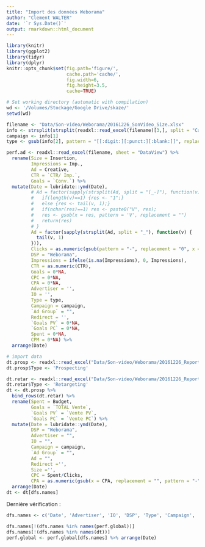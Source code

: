 ```yaml
---
title: "Import des données Weborama"
author: "Clement WALTER"
date: '`r Sys.Date()`'
output: rmarkdown::html_document
---
```


```r
library(knitr)
library(ggplot2)
library(tidyr)
library(dplyr)
knitr::opts_chunk$set(fig.path='figure/',
                      cache.path='cache/',
                      fig.width=6,
                      fig.height=3.5,
                      cache=TRUE)

# Set working directory (automatic with compilation)
wd <- '/Volumes/Stockage/Google Drive/skaze/'
setwd(wd)
```

```r
filename <- "Data/Son-video/Weborama/20161226_SonVideo_Size.xlsx"
info <- strsplit(strsplit(readxl::read_excel(filename)[3,], split = "Campaigns: ")[[1]][2], split = " - ")[[1]]
campaign <- info[1]
type <- gsub(info[2], pattern = "[[:digit:][:punct:][:blank:]]", replacement = "")

perf.ad <- readxl::read_excel(filename, sheet = "DataView") %>%
  rename(Size = Insertion,
         Impressions = Imp.,
         Ad = Creative,
         CTR = `CTR/ Imp.`,
         Goals = `Conv.`) %>%
  mutate(Date = lubridate::ymd(Date),
         # Ad = factor(sapply(strsplit(Ad, split = "[_-]"), function(v) {
         #   if(length(v)==1) {res <- "1";}
         #   else {res <- tail(v, 1);}
         #   if(nchar(res)==1) res <- paste0("V", res);
         #   res <- gsub(x = res, pattern = 'V', replacement = "")
         #   return(res)
         # }
         Ad = factor(sapply(strsplit(Ad, split = "_"), function(v) {
           tail(v, 1)
         })),
         Clicks = as.numeric(gsub(pattern = "-", replacement = "0", x = Clicks)),
         DSP = "Weborama",
         Impressions = ifelse(is.na(Impressions), 0, Impressions),
         CTR = as.numeric(CTR),
         Goals = 0*NA,
         CPC = 0*NA,
         CPA = 0*NA,
         Advertiser = '',
         IO = '',
         Type = type,
         Campaign = campaign,
         `Ad Group` = "",
         Redirect = '',
         `Goals PV` = 0*NA,
         `Goals PC` = 0*NA,
         Spent = 0*NA,
         CPM = 0*NA) %>%
  arrange(Date)
```

```r
# import data
dt.prosp <- readxl::read_excel("Data/Son-video/Weborama/20161226_ReportingSkaze_SonVideo.xlsx", sheet = "Prospecting")
dt.prosp$Type <- 'Prospecting'

dt.retar <- readxl::read_excel("Data/Son-video/Weborama/20161226_ReportingSkaze_SonVideo.xlsx", sheet = "Retargeting")
dt.retar$Type <- 'Retargeting'
dt <- dt.prosp %>%
  bind_rows(dt.retar) %>%
  rename(Spent = Budget,
         Goals = `TOTAL Vente`,
         `Goals PV` = `Vente PV`,
         `Goals PC` = `Vente PC`) %>%
  mutate(Date = lubridate::ymd(Date),
         DSP = "Weborama",
         Advertiser = "",
         IO = "",
         Campaign = campaign,
         `Ad Group` = "",
         Ad = "",
         Redirect ='',
         Size ='',
         CPC = Spent/Clicks,
         CPA = as.numeric(gsub(x = CPA, replacement = "", pattern = "-"))) %>%
  arrange(Date)
dt <- dt[dfs.names]
```
Dernière vérification :
```r
dfs.names <- c('Date', 'Advertiser', 'IO', 'DSP', 'Type', 'Campaign', 'Ad Group', 'Size', 'Ad', 'Redirect', 'Impressions', 'Clicks', 'Goals', 'Goals PV', 'Goals PC', 'Spent', 'CPM', 'CTR', 'CPC', 'CPA')

dfs.names[!(dfs.names %in% names(perf.global))]
dfs.names[!(dfs.names %in% names(dt))]
perf.global <- perf.global[dfs.names] %>% arrange(Date)
```